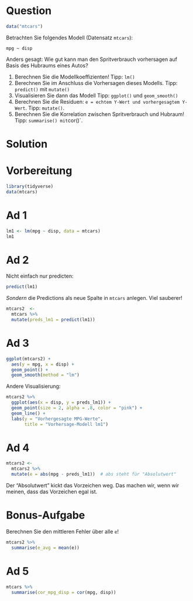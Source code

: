 



Question
========

```r
data("mtcars")
```


Betrachten Sie folgendes Modell (Datensatz `mtcars`):

`mpg ~ disp`

Anders gesagt: Wie gut kann man den Spritverbrauch vorhersagen auf Basis des Hubraums eines Autos?

1. Berechnen Sie die Modellkoeffizienten! Tipp: `lm()`
2. Berechnen Sie im Anschluss die Vorhersagen dieses Modells. Tipp: `predict()` mit `mutate()`
3. Visualisieren Sie dann das Modell Tipp: `ggplot()` und `geom_smooth()`
4. Berechnen Sie die Residuen: `e = echtem Y-Wert und vorhergesagtem Y-Wert`. Tipp: `mutate()`.
5. Berechnen Sie die Korrelation zwischen Spritverbrauch und Hubraum! Tipp: `summarise() mit `cor()`.


Solution
========

# Vorbereitung

```r
library(tidyverse)
data(mtcars)
```


# Ad 1

```r
lm1 <- lm(mpg ~ disp, data = mtcars)
lm1
```


# Ad 2

Nicht einfach nur predicten:

```r
predict(lm1)
```

*Sondern* die Predictions als neue Spalte in `mtcars` anlegen. Viel sauberer!

```r
mtcars2  <- 
  mtcars %>% 
  mutate(preds_lm1 = predict(lm1))
```




# Ad 3

```r
ggplot(mtcars2) +
  aes(y = mpg, x = disp) +
  geom_point() +
  geom_smooth(method = "lm")
```

Andere Visualisierung:

```r
mtcars2 %>% 
  ggplot(aes(x = disp, y = preds_lm1)) +
  geom_point(size = 2, alpha = .8, color = "pink") +
  geom_line() +
  labs(y = "Vorhergesagte MPG-Werte",
       title = "Vorhersage-Modell lm1")
```


# Ad 4


```r
mtcars2 <- 
  mtcars2 %>% 
  mutate(e = abs(mpg - preds_lm1))  # abs steht für "Absolutwert"
```


Der "Absolutwert" kickt das Vorzeichen weg.
Das machen wir, wenn wir meinen, dass das Vorzeichen egal ist.

# Bonus-Aufgabe

Berechnen Sie den mittleren Fehler über alle `e`!


```r
mtcars2 %>% 
  summarise(e_avg = mean(e))
```


# Ad 5


```r
mtcars %>% 
  summarise(cor_mpg_disp = cor(mpg, disp))
```


